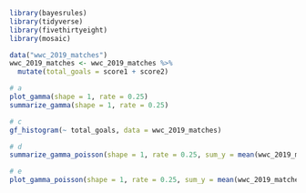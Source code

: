 ```r
library(bayesrules)
library(tidyverse)
library(fivethirtyeight)
library(mosaic)
```

```r
data("wwc_2019_matches")
wwc_2019_matches <- wwc_2019_matches %>%
  mutate(total_goals = score1 + score2)
```

```r
# a
plot_gamma(shape = 1, rate = 0.25)
summarize_gamma(shape = 1, rate = 0.25)
```

```r
# c
gf_histogram(~ total_goals, data = wwc_2019_matches)
```

```r
# d
summarize_gamma_poisson(shape = 1, rate = 0.25, sum_y = mean(wwc_2019_matches$total_goals), n = nrow(wwc_2019_matches))
```

```r
# e
plot_gamma_poisson(shape = 1, rate = 0.25, sum_y = mean(wwc_2019_matches$total_goals), n = nrow(wwc_2019_matches))
```


